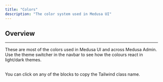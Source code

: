 ```yaml
---
title: "Colors"
description: "The color system used in Medusa UI"
---
```


## Overview

---

These are most of the colors used in Medusa UI and across Medusa Admin. Use the theme
switcher in the navbar to see how the colours react in light/dark themes.

<br />
You can click on any of the blocks to copy the Tailwind class name.

<Colors />
